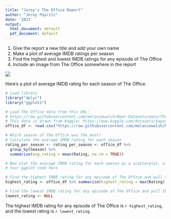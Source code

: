 ```yaml
---
title: "Jorey's The Office Report"
author: "Jorey Papritz"
date: '2023'
output:
  html_document: default
  pdf_document: default
---
```


1. Give the report a new title and add your own name
2. Make a plot of average IMDB ratings per season
3. Find the highest and lowest IMDB ratings for any episode of The Office
4. Include an image from The Office somewhere in the report

![](https://static.onecms.io/wp-content/uploads/sites/6/2018/05/gettyimages-141187266-2000.jpg)

Here's a plot of average IMDB rating for each season of The Office.
```r
# Load library
library("dplyr")
library("ggplot2")

# Load The Office data from this URL:
# https://raw.githubusercontent.com/melaniewalsh/Neat-Datasets/main/TheOfficeIMDBPerEpisode.csv
# This data is drawn from Kaggle: https://www.kaggle.com/datasets/kapastor/the-office-imdb-ratings-per-episode
office_df <- read.csv("https://raw.githubusercontent.com/melaniewalsh/Neat-Datasets/main/TheOfficeIMDBPerEpisode.csv", stringsAsFactors = FALSE)

# Which season of The Office was the best?
# Calculate the average IMDB rating for each season
rating_per_season <- rating_per_season <- office_df %>%
  group_by(Season) %>%
  summarize(avg_rating = mean(Rating, na.rm = TRUE))

# Now plot the average IMDB rating for each season as a scatterplot, a line plot, or both
# Your ggplot code here
```

```r
# Find the highest IMDB rating for any episode of The Office and pull the value
highest_rating <- office_df %>% summarize(highest_rating = max(Rating)) %>% pull(max_rating)

# Find the lowest IMDB rating for any episode of The Office and pull the value
lowest_rating <- NULL
```

The highest IMDB rating for any episode of The Office is `r highest_rating`, and the lowest rating is `r lowest_rating`.
